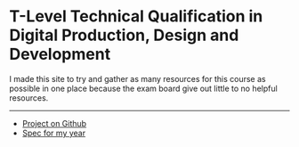 # T-Level Technical Qualification in Digital Production, Design and Development

I made this site to try and gather as many resources for this course as possible in one place because the exam board give out little to no helpful resources.

---

- [Project on Github](https://github.com/6jtg/college-notes)
- [Spec for my year](https://qualifications.pearson.com/content/dam/pdf/TLevels/digital/2020/specification-and-sample-assessments/t-level-tq-in-digital-production-design-and-development-spec1.pdf)
